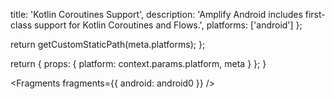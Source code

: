 
  title: 'Kotlin Coroutines Support',
  description: 'Amplify Android includes first-class support for Kotlin Coroutines and Flows.',
  platforms: ['android']
};

  return getCustomStaticPath(meta.platforms);
};

  return {
    props: {
      platform: context.params.platform,
      meta
    }
  };
}


<Fragments fragments={{ android: android0 }} />
